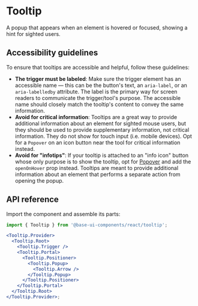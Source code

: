 # Tooltip

<Subtitle>
  A popup that appears when an element is hovered or focused, showing a hint for sighted users.
</Subtitle>
<Meta
  name="description"
  content="A high-quality, unstyled React tooltip component that appears when an element is hovered or focused, showing a hint for sighted users."
/>

<Demo path="./demos/hero" />

## Accessibility guidelines

To ensure that tooltips are accessible and helpful, follow these guidelines:

- **The trigger must be labeled**: Make sure the trigger element has an accessible name — this can be the button's text, an `aria-label`, or an `aria-labelledby` attribute. The label is the primary way for screen readers to communicate the trigger/tool's purpose. The accessible name should closely match the tooltip's content to convey the same information.
- **Avoid for critical information**: Tooltips are a great way to provide additional information about an element for sighted mouse users, but they should be used to provide supplementary information, not critical information. They do not show for touch input (i.e. mobile devices). Opt for a `Popover` on an icon button near the tool for critical information instead.
- **Avoid for "infotips"**: If your tooltip is attached to an "info icon" button whose only purpose is to show the tooltip, opt for [Popover](/react/components/popover) and add the `openOnHover` prop instead. Tooltips are meant to provide additional information about an element that performs a separate action from opening the popup.

## API reference

Import the component and assemble its parts:

```jsx title="Anatomy"
import { Tooltip } from '@base-ui-components/react/tooltip';

<Tooltip.Provider>
  <Tooltip.Root>
    <Tooltip.Trigger />
    <Tooltip.Portal>
      <Tooltip.Positioner>
        <Tooltip.Popup>
          <Tooltip.Arrow />
        </Tooltip.Popup>
      </Tooltip.Positioner>
    </Tooltip.Portal>
  </Tooltip.Root>
</Tooltip.Provider>;
```

<Reference component="Tooltip" parts="Provider, Root, Trigger, Portal, Positioner, Popup, Arrow" />
